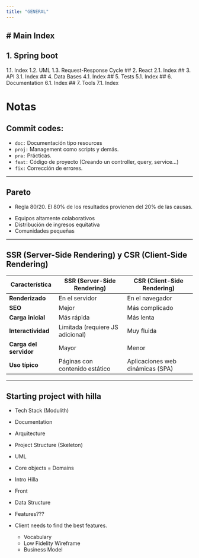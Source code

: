 ```yaml
---
title: "GENERAL"
---
```


# Main Index
---

## 1. Spring boot
   1.1. Index
   1.2. UML
   1.3. Request-Response Cycle
## 2. React
   2.1. Index
## 3. API
   3.1. Index
## 4. Data Bases
   4.1. Index
## 5. Tests
   5.1. Index
## 6. Documentation
   6.1. Index
## 7. Tools
   7.1. Index  

# Notas

## Commit codes:
- `doc:` Documentación tipo resources
- `proj:` Management como scripts y demás.
- `pra:` Prácticas.
- `feat:` Código de proyecto (Creando un controller, query, service...)
- `fix:` Corrección de errores.

---

## Pareto 
- Regla 80/20. El 80% de los resultados provienen del 20% de las causas.

::: {.callout-note title="Antipareto"}
- Equipos altamente colaborativos 
- Distribución de ingresos equitativa 
- Comunidades pequeñas
:::

---

## SSR (Server-Side Rendering) y CSR (Client-Side Rendering)

| Característica          | SSR (Server-Side Rendering)       | CSR (Client-Side Rendering)       |
|-------------------------|-----------------------------------|-----------------------------------|
| **Renderizado**          | En el servidor                   | En el navegador                   |
| **SEO**                 | Mejor                            | Más complicado                    |
| **Carga inicial**       | Más rápida                       | Más lenta                         |
| **Interactividad**      | Limitada (requiere JS adicional) | Muy fluida                        |
| **Carga del servidor**  | Mayor                            | Menor                             |
| **Uso típico**          | Páginas con contenido estático   | Aplicaciones web dinámicas (SPA)  |

---

## Starting project with hilla
- Tech Stack (Modulith)
- Documentation
- Arquitecture
- Project Structure (Skeleton)
- UML
- Core objects = Domains
- Intro Hilla
- Front
- Data Structure

- Features???
- Client needs to find the best features.
   - Vocabulary
   - Low Fidelity Wireframe
   - Business Model



